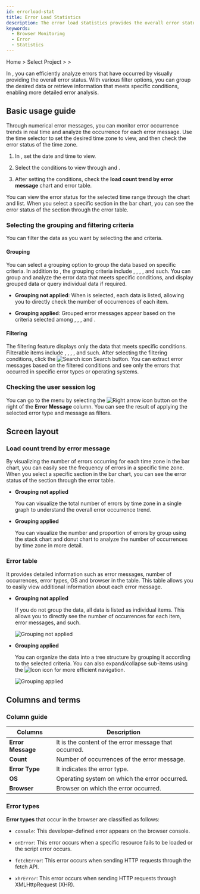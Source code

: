 ```yaml
---
id: errorload-stat
title: Error Load Statistics
description: The error load statistics provides the overall error status.
keywords:
  - Browser Monitoring
  - Error
  - Statistics
---
```


Home &gt; Select Project &gt; <Cmdname sid="side_statistics" className="uitext" /> &gt; <Cmdname sid="side_errorLoadStatistics" className="uitext" />

In <Cmdname sid="side_errorLoadStatistics" className="uitext" />, you can efficiently analyze errors that have occurred by visually providing the overall error status. With various filter options, you can group the desired data or retrieve information that meets specific conditions, enabling more detailed error analysis.

## Basic usage guide

Through numerical error messages, you can monitor error occurrence trends in real time and analyze the occurrence for each error message. Use the time selector to set the desired time zone to view, and then check the error status of the time zone.

<ImgLang img="browser-statistics-error-stat.png" desc="Error Load Statistics" />

1. In <Cmdname sid="time" className="uitext" />, set the date and time to view.

2. Select the conditions to view through <Cmdname sid="filter" className="uitext" /> and <Cmdname sid="groupby" className="uitext" />.

3. After setting the conditions, check the **load count trend by error message** chart and error table. 

You can view the error status for the selected time range through the chart and list. When you select a specific section in the bar chart, you can see the error status of the section through the error table. 


<Settime/>

### Selecting the grouping and filtering criteria

You can filter the data as you want by selecting the <Cmdname sid="groupby" className="uitext" /> and <Cmdname sid="filter" className="uitext" /> criteria.

#### Grouping

You can select a grouping option to group the data based on specific criteria. In addition to <Cmdname sid="ITM09123" className="uitext" />, the grouping criteria include <Cmdname sid="ITM09125" className="uitext" />, <Cmdname sid="ITM06770" className="uitext" />, <Cmdname sid="TTL06358" className="uitext" />, <Cmdname sid="device" className="uitext" />, and such. You can group and analyze the error data that meets specific conditions, and display grouped data or query individual data if required.

- **Grouping not applied**: When <Cmdname sid="ITM09123" className="uitext" /> is selected, each data is listed, allowing you to directly check the number of occurrences of each item. 

- **Grouping applied**: Grouped error messages appear based on the criteria selected among <Cmdname sid="ITM09125" className="uitext" />, <Cmdname sid="ITM06770" className="uitext" />, <Cmdname sid="TTL06358" className="uitext" />, and <Cmdname sid="device" className="uitext" />.

#### Filtering

The filtering feature displays only the data that meets specific conditions. Filterable items include <Cmdname sid="ITM09125" className="uitext" />, <Cmdname sid="ITM06770" className="uitext" />, <Cmdname sid="TTL06358" className="uitext" />, <Cmdname sid="device" className="uitext" />, and such. After selecting the filtering conditions, click the ![Search icon](/img/ic-search-on-press.svg) Search button. You can extract error messages based on the filtered conditions and see only the errors that occurred in specific error types or operating systems.

### Checking the user session log

You can go to the <Cmdname sid="side_userSessionEventSearch" className="uitext" /> menu by selecting the ![Right arrow icon](/img/right-arrow.svg) button on the right of the **Error Message** column. You can see the result of applying the selected error type and message as filters.


<CSVdownload filename="Error_LoadStatistics" />

## Screen layout

### Load count trend by error message

By visualizing the number of errors occurring for each time zone in the bar chart, you can easily see the frequency of errors in a specific time zone. When you select a specific section in the bar chart, you can see the error status of the section through the error table. 

- **Grouping not applied** 

    You can visualize the total number of errors by time zone in a single graph to understand the overall error occurrence trend. 

  <ImgLang img="browser-statistics-error-stat-ungr.png" desc="Ungrouped" />

- **Grouping applied** 

    You can visualize the number and proportion of errors by group using the stack chart and donut chart to analyze the number of occurrences by time zone in more detail.

  <ImgLang img="browser-statistics-error-stat-gr.png" desc="Grouped" />

### Error table

It provides detailed information such as error messages, number of occurrences, error types, OS and browser in the table. This table allows you to easily view additional information about each error message.

- **Grouping not applied** 

    If you do not group the data, all data is listed as individual items. This allows you to directly see the number of occurrences for each item, error messages, and such.

    ![Grouping not applied](/img/browser-statistics-error-stat-ungr-tb.png)

- **Grouping applied** 

    You can organize the data into a tree structure by grouping it according to the selected criteria. You can also expand/collapse sub-items using the ![Icon](/img/ic-caret-down.svg) icon for more efficient navigation. 

    ![Grouping applied](/img/browser-statistics-error-stat-gr-tb.png)

## Columns and terms

### Column guide

| Columns             | Description                                           |
| ------------------- | ----------------------------------------------------- |
| **Error Message** | It is the content of the error message that occurred. |
| **Count**         | Number of occurrences of the error message.           |
| **Error Type**    | It indicates the error type.                          |
| **OS**            | Operating system on which the error occurred.         |
| **Browser**       | Browser on which the error occurred.                  |

### Error types

**Error types** that occur in the browser are classified as follows: 

- `console`: This developer-defined error appears on the browser console.

- `onError`: This error occurs when a specific resource fails to be loaded or the script error occurs.

- `fetchError`: This error occurs when sending HTTP requests through the fetch API.

- `xhrError`: This error occurs when sending HTTP requests through XMLHttpRequest (XHR).
